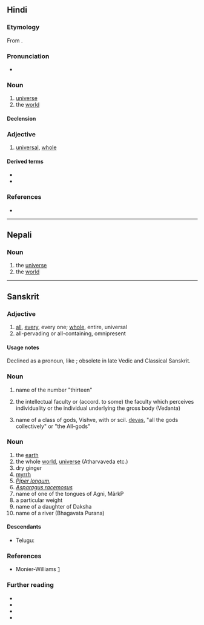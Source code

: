 ==Hindi==

===Etymology===
From {{bor|hi|sa|विश्व|tr=víśva}}.

===Pronunciation===
* {{hi-IPA}}

===Noun===
{{hi-noun|g=m|ur=وشوه}}

# [[universe]]
# the [[world]]
#: {{syn|hi|दुनिया|जग}}

====Declension====
{{hi-noun-c-m}}

===Adjective===
{{hi-adj|ur=وشوه}}

# [[universal]], [[whole]]
#: {{syn|hi|वैश्विक}}

====Derived terms====
* {{l|hi|विश्वकोश}}
* {{l|hi|विश्वयुद्ध}}

===References===
* {{R:hi:McGregor}}

----

==Nepali==

===Noun===
{{ne-noun|pron=बिस्सो,बिस्स्व}}

# the [[universe]]
# the [[world]]

----

==Sanskrit==

===Adjective===
{{head|sa|adjective|sc=Deva|tr=víśva}}

# [[all]], [[every]], every one; [[whole]], entire, universal
# all-pervading or all-containing, omnipresent

====Usage notes====
Declined as a pronoun, like {{m|sa|सर्व}}; obsolete in late Vedic and Classical Sanskrit.

===Noun===
{{sa-noun|tr=víśva|g=m}}

# name of the number "thirteen"
# {{lb|sa|philosophy}} the intellectual faculty or (accord. to some) the faculty which perceives individuality or the individual underlying the gross body (Vedanta)
# name of a class of gods, Vishve, with or scil. [[deva|devas]], "all the gods collectively" or "the All-gods"

===Noun===
{{sa-noun|g=f|tr=víśva}}

# the [[earth]]
# the whole [[world]], [[universe]] (Atharvaveda etc.)
# dry ginger
# [[myrrh]]
# ''[[Piper longum]]'', {{vern|Indian long pepper}}
# ''[[Asparagus racemosus]]''
# name of one of the tongues of Agni, MârkP
# a particular weight
# name of a daughter of Daksha
# name of a river (Bhagavata Purana)

====Descendants====
* Telugu: {{l|te|విశ్వము}}

===References===
* Monier-Williams [http://flaez.ch/cgi-bin/mw.pl?query=vizva]

===Further reading===
* {{pedialite|Piper longum}}
* {{specieslite|Piper longum}}
* {{pedialite|Asparagus racemosus}}
* {{specieslite|Asparagus}}